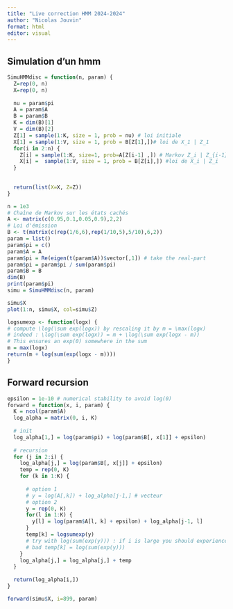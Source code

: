 ```yaml
---
title: "Live correction HMM 2024-2024"
author: "Nicolas Jouvin"
format: html
editor: visual
---
```


## Simulation d'un hmm
```r
SimuHMMdisc = function(n, param) {
  Z=rep(0, n)
  X=rep(0, n)
  
  nu = param$pi
  A = param$A
  B = param$B
  K = dim(B)[1]
  V = dim(B)[2]
  Z[1] = sample(1:K, size = 1, prob = nu) # loi initiale
  X[1] = sample(1:V, size = 1, prob = B[Z[1],])# loi de X_1 | Z_1
  for(i in 2:n) {
    Z[i] = sample(1:K, size=1, prob=A[Z[i-1] ,]) # Markov Z_i | Z_{i-1}
    X[i] =  sample(1:V, size = 1, prob = B[Z[i],]) #loi de X_i | Z_i
  }
  
    
  return(list(X=X, Z=Z))
}
```

```r
n = 1e3
# Chaîne de Markov sur les états cachés
A <- matrix(c(0.95,0.1,0.05,0.9),2,2)
# Loi d'émission
B <- t(matrix(c(rep(1/6,6),rep(1/10,5),5/10),6,2))
param = list()
param$pi = c()
param$A = A
param$pi = Re(eigen(t(param$A))$vector[,1]) # take the real-part
param$pi = param$pi / sum(param$pi)
param$B = B
dim(B)
print(param$pi)
simu = SimuHMMdisc(n, param)
```

```r
simu$X
plot(1:n, simu$X, col=simu$Z)
```
```r
logsumexp <- function(logx) {
# compute \log(\sum exp(logx)) by rescaling it by m = \max(logx)
# indeed : \log(\sum exp(logx)) = m + \log(\sum exp(logx - m))
# This ensures an exp(0) somewhere in the sum
m = max(logx)
return(m + log(sum(exp(logx - m))))
}
```

## Forward recursion

```r
epsilon = 1e-10 # numerical stability to avoid log(0)
forward = function(x, i, param) {
  K = ncol(param$A)
  log_alpha = matrix(0, i, K)
  
  # init
  log_alpha[1,] = log(param$pi) + log(param$B[, x[1]] + epsilon)
  
  # recursion
  for (j in 2:i) {
    log_alpha[j,] = log(param$B[, x[j]] + epsilon) 
    temp = rep(0, K)
    for (k in 1:K) {
    
      # option 1
      # y = log(A[,k]) + log_alpha[j-1,] # vecteur
      # option 2
      y = rep(0, K)
      for(l in 1:K) {
        y[l] = log(param$A[l, k] + epsilon) + log_alpha[j-1, l]
      }
      temp[k] = logsumexp(y) 
      # try with log(sum(exp(y))) : if i is large you should experience -Inf
      # bad temp[k] = log(sum(exp(y)))
    }
    log_alpha[j,] = log_alpha[j,] + temp
  }
  
  return(log_alpha[i,])
}

forward(simu$X, i=899, param)
```


